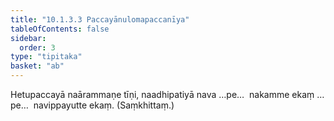 ```yaml
---
title: "10.1.3.3 Paccayānulomapaccanīya"
tableOfContents: false
sidebar:
  order: 3
type: "tipitaka"
basket: "ab"
---
```



<DynamicBreadcrumb />

<Division number="21">

<Paragraph number="2365">
Hetupaccayā naārammaṇe tīṇi, naadhipatiyā nava …pe…  nakamme ekaṃ …pe…  navippayutte ekaṃ. (Saṃkhittaṃ.)
</Paragraph>
</Division>